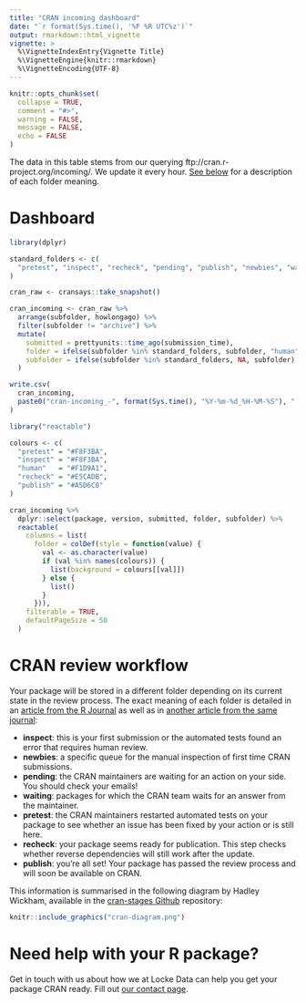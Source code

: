 ```yaml
---
title: "CRAN incoming dashboard"
date: "`r format(Sys.time(), '%F %R UTC%z')`"
output: rmarkdown::html_vignette
vignette: >
  %\VignetteIndexEntry{Vignette Title}
  %\VignetteEngine{knitr::rmarkdown}
  %\VignetteEncoding{UTF-8}
---
```


```r
knitr::opts_chunk$set(
  collapse = TRUE,
  comment = "#>",
  warning = FALSE,
  message = FALSE,
  echo = FALSE
)
```

The data in this table stems from our querying ftp://cran.r-project.org/incoming/.
We update it every hour. [See below](#cran-review-workflow) for a description of each 
folder meaning.

# Dashboard

```r
library(dplyr)

standard_folders <- c(
  "pretest", "inspect", "recheck", "pending", "publish", "newbies", "waiting"
)

cran_raw <- cransays::take_snapshot()

cran_incoming <- cran_raw %>% 
  arrange(subfolder, howlongago) %>% 
  filter(subfolder != "archive") %>% 
  mutate(
    submitted = prettyunits::time_ago(submission_time),
    folder = ifelse(subfolder %in% standard_folders, subfolder, "human"),
    subfolder = ifelse(subfolder %in% standard_folders, NA, subfolder)
  )

write.csv(
  cran_incoming,
  paste0("cran-incoming_-", format(Sys.time(), "%Y-%m-%d_%H-%M-%S"), ".csv")
)
```

```r
library("reactable")

colours <- c(
  "pretest" = "#F8F3BA",
  "inspect" = "#F8F3BA",
  "human"   = "#F1D9A1",
  "recheck" = "#E5CADB",
  "publish" = "#A5D6C8"
)

cran_incoming %>% 
  dplyr::select(package, version, submitted, folder, subfolder) %>% 
  reactable(
    columns = list(
      folder = colDef(style = function(value) {
        val <- as.character(value)
        if (val %in% names(colours)) {
          list(background = colours[[val]])
        } else {
          list()
        }
      })),
    filterable = TRUE,
    defaultPageSize = 50
  )
```


# CRAN review workflow

Your package will be stored in a different folder depending on its current state
in the review process. The exact meaning of each folder is detailed in an 
[article from the 
R Journal](https://journal.r-project.org/archive/2018-1/cran.pdf) as well as in [another article from the same journal](https://journal.r-project.org/archive/2019-1/cran.pdf):

- **inspect**: this is your first submission or the automated tests found an 
error that requires human review.
- **newbies**: a specific queue for the manual inspection of first time CRAN submissions.
- **pending**: the CRAN maintainers are waiting for an action on your side. You 
should check your emails!
- **waiting**: packages for which the CRAN team waits for an answer from the maintainer.
- **pretest**: the CRAN maintainers restarted automated tests on your package to
see whether an issue has been fixed by your action or is still here.
- **recheck**: your package seems ready for publication. This step checks 
whether reverse dependencies will still work after the update.
- **publish**: you're all set! Your package has passed the review process and 
will soon be available on CRAN.

This information is summarised in the following diagram by Hadley Wickham,
available in the [cran-stages Github](https://github.com/edgararuiz/cran-stages)
repository:

```r
knitr::include_graphics("cran-diagram.png")
```

# Need help with your R package?

Get in touch with us about how we at Locke Data can help you get your package CRAN ready. Fill out [our contact page](//itsalocke.com/#contact).

